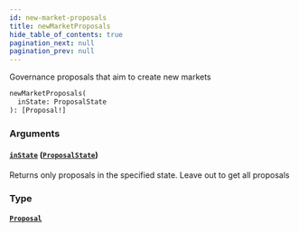```yaml
---
id: new-market-proposals
title: newMarketProposals
hide_table_of_contents: true
pagination_next: null
pagination_prev: null
---
```



Governance proposals that aim to create new markets

```graphql
newMarketProposals(
  inState: ProposalState
): [Proposal!]
```


### Arguments

#### [`inState`](#) ([`ProposalState`](/docs/testnet/graphql/enums/proposal-state))

Returns only proposals in the specified state. Leave out to get all proposals


### Type

#### [`Proposal`](/docs/testnet/graphql/objects/proposal)






